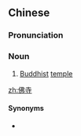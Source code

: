==Chinese==
{{zh-forms}}

===Pronunciation===
{{zh-pron
|m=fósì
|c=fat6 zi6-2
|mn=hu̍t-sī
|cat=n
}}

===Noun===
{{zh-noun}}

# [[Buddhist]] [[temple]]

[[zh:佛寺]]

====Synonyms====
* {{zh-l|梵宇}}